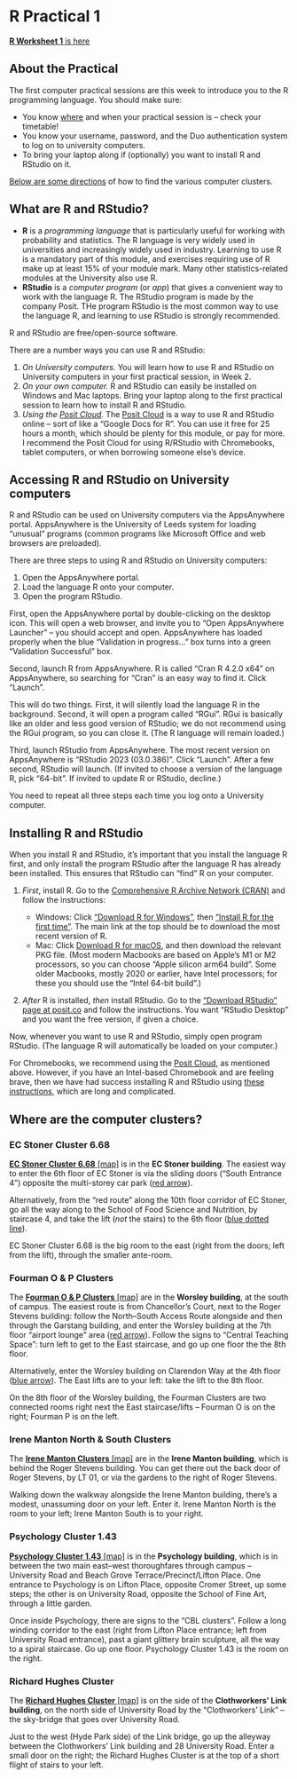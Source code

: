 # R Practical 1 {#practical .unnumbered}

::: {.mysummary}
[**R Worksheet 1** is here](R1.html)
:::


## About the Practical  {#about-prac .unnumbered}

The first computer practical sessions are this week to introduce you to the R programming language. You should make sure:

* You know [where](#directions) and when your practical session is -- check your timetable!
* You know your username, password, and the Duo authentication system to log on to university computers.
* To bring your laptop along if (optionally) you want to install R and RStudio on it.

[Below are some directions](#directions) of how to find the various computer clusters.


## What are R and RStudio?  {#what-is-r .unnumbered}

* **R** is a *programming language* that is particularly useful for working with probability and statistics. The R language is very widely used in universities and increasingly widely used in industry. Learning to use R is a mandatory part of this module, and exercises requiring use of R make up at least 15% of your module mark. Many other statistics-related modules at the University also use R.
* **RStudio** is a *computer program* (or *app*) that gives a convenient way to work with the language R. The RStudio program is made by the company Posit. THe program RStudio is the most common way to use the language R, and learning to use RStudio is strongly recommended.

R and RStudio are free/open-source software.

There are a number ways you can use R and RStudio:

1. *On University computers.* You will learn how to use R and RStudio on University computers in your first practical session, in Week 2.
2. *On your own computer.* R and RStudio can easily be installed on Windows and Mac laptops. Bring your laptop along to the first practical session to learn how to install R and RStudio.
3. *Using the [Posit Cloud](https://posit.cloud).* The [Posit Cloud](https://posit.cloud) is a way to use R and RStudio online -- sort of like a "Google Docs for R". You can use it free for 25 hours a month, which should be plenty for this module, or pay for more. I recommend the Posit Cloud for using R/RStudio with Chromebooks, tablet computers, or when borrowing someone else's device.

## Accessing R and RStudio on University computers  {#r-uni .unnumbered}

R and RStudio can be used on University computers via the AppsAnywhere portal. AppsAnywhere is the University of Leeds system for loading "unusual" programs (common programs like Microsoft Office and web browsers are preloaded).

There are three steps to using R and RStudio on University computers:

1. Open the AppsAnywhere portal.
2. Load the language R onto your computer.
3. Open the program RStudio.

First, open the AppsAnywhere portal by double-clicking on the desktop icon. This will open a web browser, and invite you to "Open AppsAnywhere Launcher" -- you should accept and open. AppsAnywhere has loaded properly when the blue "Validation in progress..." box turns into a green "Validation Successful" box.

Second, launch R from AppsAnywhere. R is called "Cran R 4.2.0 x64" on AppsAnywhere, so searching for "Cran" is an easy way to find it. Click "Launch".

This will do two things. First, it will silently load the language R in the background. Second, it will open a program called "RGui". RGui is basically like an older and less good version of RStudio; we do not recommend using the RGui program, so you can close it. (The R language will remain loaded.)

Third, launch RStudio from AppsAnywhere. The most recent version on AppsAnywhere is "RStudio 2023 (03.0.386)". Click "Launch". After a few second, RStudio will launch. (If invited to choose a version of the language R, pick "64-bit". If invited to update R or RStudio, decline.)

You need to repeat all three steps each time you log onto a University computer.


## Installing R and RStudio  {#r-install .unnumbered}

When you install R and RStudio, it's important that you install the language R first, and only install the program RStudio after the language R has already been installed. This ensures that RStudio can "find" R on your computer.

1. *First*, install R. Go to the [Comprehensive R Archive Network (CRAN)](https://cran.r-project.org/) and follow the instructions:

   * Windows: Click ["Download R for Windows"](https://cran.r-project.org/bin/windows/), then ["Install R for the first time"](https://cran.r-project.org/bin/windows/base/). The main link at the top should be to download the most recent version of R.
   * Mac: Click [Download R for macOS](https://cran.r-project.org/bin/macosx/), and then download the relevant PKG file. (Most modern Macbooks are based on Apple's M1 or M2 processors, so you can choose "Apple silicon arm64 build". Some older Macbooks, mostly 2020 or earlier, have Intel processors; for these you should use the "Intel 64-bit build".)
   
2. *After* R is installed, *then* install RStudio. Go to the ["Download RStudio" page at posit.co](https://posit.co/download/rstudio-desktop/) and follow the instructions. You want "RStudio Desktop" and you want the free version, if given a choice.

Now, whenever you want to use R and RStudio, simply open program RStudio. (The language R will automatically be loaded on your computer.)

For Chromebooks, we recommend using the [Posit Cloud](https://posit.cloud), as mentioned above. However, if you have an Intel-based Chromebook and are feeling brave, then we have had success installing R and RStudio using [these instructions](https://levente.littvay.hu/chromebook/), which are long and complicated.


## Where are the computer clusters?  {#directions .unnumbered}

### EC Stoner Cluster 6.68  {#stoner .unnumbered}

[**EC Stoner Cluster 6.68** [map]](ecstoner.png) is in the **EC Stoner building**. The easiest way to enter the 6th floor of EC Stoner is via the sliding doors ("South Entrance 4") opposite the multi-storey car park ([red arrow](ecstoner.png)).

Alternatively, from the "red route" along the 10th floor corridor of EC Stoner, go all the way along to the School of Food Science and Nutrition, by staircase 4, and take the lift (*not* the stairs) to the 6th floor ([blue dotted line](ecstoner.png)).

EC Stoner Cluster 6.68 is the big room to the east (right from the doors; left from the lift), through the smaller ante-room.

### Fourman O & P Clusters  {#fourman .unnumbered}

The [**Fourman O & P Clusters** [map]](fourman.png) are in the **Worsley building**, at the south of campus. The easiest route is from Chancellor's Court, next to the Roger Stevens building: follow the North--South Access Route alongside and then through the Garstang building, and enter the Worsley building at the 7th floor "airport lounge" area ([red arrow](fourman.png)). Follow the signs to "Central Teaching Space": turn left to get to the East staircase, and go up one floor the the 8th floor.

Alternatively, enter the Worsley building on Clarendon Way at the 4th floor ([blue arrow](fourman.png)). The East lifts are to your left: take the lift to the 8th floor.

On the 8th floor of the Worsley building, the Fourman Clusters are two connected rooms right next the East staircase/lifts – Fourman O is on the right; Fourman P is on the left.

### Irene Manton North & South Clusters  {#manton .unnumbered}

The [**Irene Manton Clusters** [map]](manton.png) are in the **Irene Manton building**, which is behind the Roger Stevens building. You can get there out the back door of Roger Stevens, by LT 01, or via the gardens to the right of Roger Stevens.

Walking down the walkway alongside the Irene Manton building, there's a modest, unassuming door on your left. Enter it. Irene Manton North is the room to your left; Irene Manton South is to your right.

### Psychology Cluster 1.43  {#psychology .unnumbered}

[**Psychology Cluster 1.43** [map]](psychology.png) is in the **Psychology building**, which is in between the two main east–west thoroughfares through campus -- University Road and Beach Grove Terrace/Precinct/Lifton Place. One entrance to Psychology is on Lifton Place, opposite Cromer Street, up some steps; the other is on University Road, opposite the School of Fine Art, through a little garden.

Once inside Psychology, there are signs to the "CBL clusters". Follow a long winding corridor to the east (right from Lifton Place entrance; left from University Road entrance), past a giant glittery brain sculpture, all the way to a spiral staircase. Go up one floor. Psychology Cluster 1.43 is the room on the right.

### Richard Hughes Cluster  {#hughes .unnumbered}

The [**Richard Hughes Cluster** [map]](richard-hughes.png) is on the side of the **Clothworkers' Link building**, on the north side of University Road by the "Clothworkers' Link" -- the sky-bridge that goes over University Road.

Just to the west (Hyde Park side) of the Link bridge, go up the alleyway between the Clothworkers' Link building and 28 University Road. Enter a small door on the right; the Richard Hughes Cluster is at the top of a short flight of stairs to your left.
